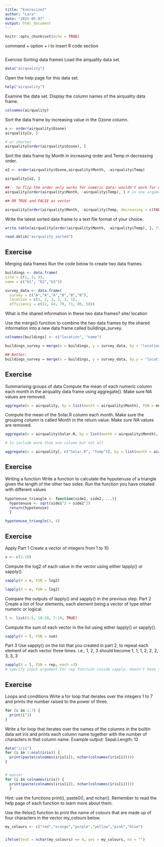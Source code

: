```yaml
---
title: "Exerecise2"
author: "Lara"
date: "2025-05-07"
output: html_document
---
```


```r
knitr::opts_chunk$set(echo = TRUE)
```
command + option + i to insert R code section
```r

```
Exercise
Sorting data frames
Load the airquality data set.

```r
data("airquality")
```

Open the help page for this data set.

```r
help("airquality")
```

Examine the data set.
Display the column names of the airquality data frame.

```r
colnames(airquality)
```

Sort the data frame by increasing value in the Ozone column.

```r
o <- order(airquality$Ozone)
airquality[o, ]

# or shorter
airquality[order(airquality$Ozone), ]

```

Sort the data frame by Month in increasing order and Temp in decreasing order.

```r
o2 <- order(airquality$Ozone,airquality$Month, -airquality$Temp)

airquality[o2, ]

## - to flip the order only works for numeric data; wouldn't work for columns with characters
airquality[order(airquality$Month, -airquality$Temp), ] # in one argument

## OR TRUE and FALSE as vector

airquality[order(airquality$Month, -airquality$Temp, decreasing = c(FALSE, TRUE)), ]

```

Write the latest sorted data frame to a text file format of your choice.

```r
write.table(airquality[order(airquality$Month, -airquality$Temp), ], file = "airquality_sorted", sep = "\t")

read.delim("airquality_sorted")
```
## Exercise
Merging data frames
Run the code below to create two data frames.

```r
buildings <- data.frame(
site = c(1, 2, 3),
name = c("b1", "b2","b3"))

survey_data <- data.frame(
  survey = c("A","A","A","B","B","B"),
  location = c(1, 2, 3, 2, 3, 1),
  efficiency = c(51, 64, 70, 71, 80, 58))
```

What is the shared information in these two data frames?
site/ location

Use the merge() function to combine the two data frames by the shared information into a new data frame called buildings_survey.

```r
colnames(buildings) <- c("location", "name")

buildings_survey = merge(x = buildings, y = survey_data, by = "location", all = TRUE)

## Better:
buildings_survey = merge(x = buildings, y = survey_data, by.y = "location", by.x = "site", all = TRUE) # no renaming neceesary, much better

```

## Exercise
Summarising groups of data
Compute the mean of each numeric column each month in the airquality data frame using aggregate().
Make sure NA values are removed.

```r
aggregate(x = airquality, by = list(month = airquality$Month), FUN = mean, na.rm = TRUE)
```


Compute the mean of the Solar.R column each month.
Make sure the grouping column is called Month in the return value.
Make sure NA values are removed.

```r
aggregate(x = airquality$Solar.R, by = list(month = airquality$Month), FUN = mean, na.rm = TRUE)
```


```r
# to include more than one column but not all 

aggregate(x = airquality[, c("Solar.R", "Temp")], by = list(month = airquality$Month), FUN = mean, na.rm = TRUE)
```

## Exercise
Writing a function
Write a function to calculate the hypotenuse of a triangle given the length of the other two sides.
Run the function you have created with diﬀerent values

```r

hypotenuse_triangle <- function(side1, side2, ...){
  hypotenuse <- sqrt(side1^2 + side2^2)
  return(hypotenuse)
  }

hypotenuse_triangle(3, 4)

```

## Exercise
Apply
Part 1
Create a vector of integers from 1 to 10.

```r
v <- c(1:10)


```


Compute the log2 of each value in the vector using either lapply() or sapply().

```r
sapply(X = v, FUN = log2)
```

```r
lapply(X = v, FUN = log2)
```

Compare the outputs of lapply() and sapply() in the previous step.
Part 2
Create a list of four elements, each element being a vector of type either numeric or logical.

```r
l <- list(1:5, 10:20, 7:19, TRUE)
```


Compute the sum of each vector in the list using either lapply() or sapply().

```r
sapply(X = l, FUN = sum)
```


Part 3
Use sapply() on the list that you created in part 2, to repeat each element of each vector three times.
i.e., 1, 2, 3 should become 1, 1, 1, 2, 2, 2, 3, 3, 3

```r
sapply(X = l, FUN = rep, each =3)
# specify input argument for rep function inside sapply, doesn't have to be defined in rep function
```

## Exercise
Loops and conditions
Write a for loop that iterates over the integers 1 to 7 and prints the number raised to the power of three.

```r
for (i in 1:7) {
  print(i^3)
}
```


Write a for loop that iterates over the names of the columns in the builtin data set iris and prints each column name together with the number of characters in that column name.
Example output: Sepal.Length: 12

```r
data("iris")
for (i in 1:ncol(iris)) {
  print(paste(colnames(iris[i]), nchar(colnames(iris[i]))))
}


# easier
for (i in colnames(iris)) {
  print(paste(colnames(iris[i]), nchar(colnames(iris[i]))))
  }
```



Hint: use the functions print(), paste0(), and nchar().
Remember to read the help page of each function to learn more about them.

Use the ifelse() function to print the name of colours that are made up of four characters in the vector
my_colours below.

```r
my_colours <- c("red","orange","purple","yellow","pink","blue")


ifelse(test = nchar(my_colours) == 4, yes = my_colours, no = "")

```

